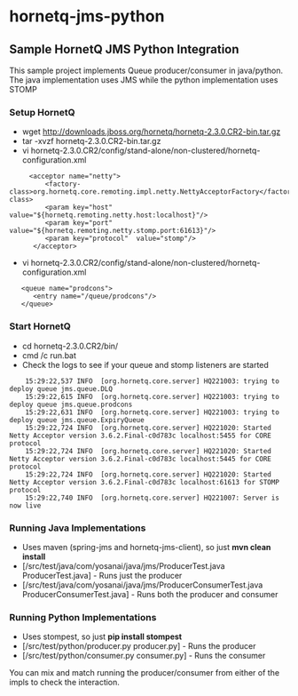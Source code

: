 = hornetq-jms-python =

== Sample HornetQ JMS Python Integration ==
This sample project implements Queue producer/consumer in java/python. The java implementation uses JMS while the python implementation uses STOMP 

=== Setup HornetQ ===

* wget http://downloads.jboss.org/hornetq/hornetq-2.3.0.CR2-bin.tar.gz
* tar -xvzf hornetq-2.3.0.CR2-bin.tar.gz
* vi hornetq-2.3.0.CR2/config/stand-alone/non-clustered/hornetq-configuration.xml
<pre>
     <acceptor name="netty">
         <factory-class>org.hornetq.core.remoting.impl.netty.NettyAcceptorFactory</factory-class>
         <param key="host"  value="${hornetq.remoting.netty.host:localhost}"/>
         <param key="port"  value="${hornetq.remoting.netty.stomp.port:61613}"/>
         <param key="protocol"  value="stomp"/>
      </acceptor>
</pre>
* vi hornetq-2.3.0.CR2/config/stand-alone/non-clustered/hornetq-configuration.xml
<pre>
   <queue name="prodcons">
      <entry name="/queue/prodcons"/>
   </queue>
</pre>

=== Start HornetQ ===
* cd hornetq-2.3.0.CR2/bin/
* cmd /c run.bat
* Check the logs to see if your queue and stomp listeners are started
<pre>
    15:29:22,537 INFO  [org.hornetq.core.server] HQ221003: trying to deploy queue jms.queue.DLQ
    15:29:22,615 INFO  [org.hornetq.core.server] HQ221003: trying to deploy queue jms.queue.prodcons
    15:29:22,631 INFO  [org.hornetq.core.server] HQ221003: trying to deploy queue jms.queue.ExpiryQueue
    15:29:22,724 INFO  [org.hornetq.core.server] HQ221020: Started Netty Acceptor version 3.6.2.Final-c0d783c localhost:5455 for CORE protocol
    15:29:22,724 INFO  [org.hornetq.core.server] HQ221020: Started Netty Acceptor version 3.6.2.Final-c0d783c localhost:5445 for CORE protocol
    15:29:22,724 INFO  [org.hornetq.core.server] HQ221020: Started Netty Acceptor version 3.6.2.Final-c0d783c localhost:61613 for STOMP protocol
    15:29:22,740 INFO  [org.hornetq.core.server] HQ221007: Server is now live
</pre>

=== Running Java Implementations ===
* Uses maven (spring-jms and hornetq-jms-client), so just '''mvn clean install'''
* [/src/test/java/com/yosanai/java/jms/ProducerTest.java ProducerTest.java] - Runs just the producer
* [/src/test/java/com/yosanai/java/jms/ProducerConsumerTest.java ProducerConsumerTest.java] - Runs both the producer and consumer
 
=== Running Python Implementations ===
* Uses stompest, so just '''pip install stompest'''
* [/src/test/python/producer.py producer.py] - Runs the producer
* [/src/test/python/consumer.py consumer.py] - Runs the consumer

You can mix and match running the producer/consumer from either of the impls to check the interaction.

